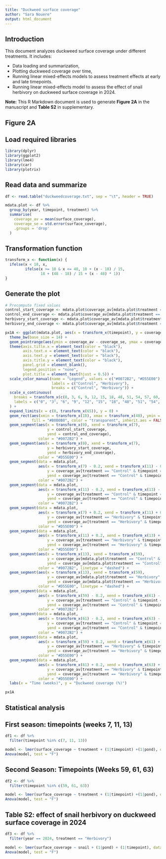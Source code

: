 ---
title: "Duckweed surface coverage"
author: "Sara Nouere"
output: html_document
---
## Introduction
This document analyzes duckweed surface coverage under different treatments. It includes:

- Data loading and summarization,
- Plotting duckweed coverage over time,
- Running linear mixed-effects models to assess treatment effects at early and late timepoints.
- Running linear mixed-effects model to assess the effect of snail herbivory on duckweed surface coverage in 2024.

**Note:** This R Markdown document is used to generate **Figure 2A** in the manuscript and **Table S2** in supplementary.

## Figure 2A
## Load required libraries

```{r,echo=FALSE, message=FALSE, warning=FALSE}
library(dplyr)
library(ggplot2)
library(lme4)
library(car)
library(plotrix)
```

## Read data and summarize

```{r,echo=FALSE, message=FALSE, warning=FALSE}
df <- read.table("duckweedcoverage.txt", sep = "\t", header = TRUE)

mdata.plot <- df %>%
  group_by(year, timepoint, treatment) %>%
  summarise(
    coverage_av = mean(surface_coverage),
    coverage_se = std.error(surface_coverage),
    .groups = 'drop'
  )

```

## Transformation function

```{r,echo=FALSE, message=FALSE, warning=FALSE}
transform_x <- function(x) {
  ifelse(x < 18, x, 
         ifelse(x >= 18 & x <= 48, 18 + (x - 18) / 15, 
                18 + (48 - 18) / 15 + (x - 48) * 1))
}                          
```

## Generate the plot

```{r,echo=FALSE, message=FALSE, warning=FALSE}
# Precompute fixed values
control_start_coverage <- mdata.plot$coverage_av[mdata.plot$treatment == "Control" & mdata.plot$timepoint == 0]
control_end_coverage <- mdata.plot$coverage_av[mdata.plot$treatment == "Control" & mdata.plot$timepoint == 7]
herbivory_start_coverage <- mdata.plot$coverage_av[mdata.plot$treatment == "Herbivory" & mdata.plot$timepoint == 0]
herbivory_end_coverage <- mdata.plot$coverage_av[mdata.plot$treatment == "Herbivory" & mdata.plot$timepoint == 7]

px1A <- ggplot(mdata.plot, aes(x = transform_x(timepoint), y = coverage_av, color = treatment)) +
  theme_bw(base_size = 14) +
  geom_pointrange(aes(ymin = coverage_av - coverage_se, ymax = coverage_av + coverage_se), position = position_dodge(0.9)) +
  theme(axis.title.x = element_text(color = "black"),
        axis.text.x = element_text(color = "black"),
        axis.text.y = element_text(color = "black"),
        axis.title.y = element_text(color = "black"),
        panel.grid = element_blank(),
        legend.position = "none",
        plot.title = element_text(hjust = 0.5)) +
  scale_color_manual(name = "Legend", values = c("#0072B2", "#D55E00"),
                     labels = c("Control", "Herbivory"),
                     breaks = c("Control", "Herbivory")) +
  scale_x_continuous(
    breaks = transform_x(c(0, 3, 6, 9, 12, 15, 18, 48, 51, 54, 57, 60, 63)),
    labels = c("0", "3", "6", "9", "12", "15", "18", "48", "51", "54", "57", "60", "63")
  ) +
  expand_limits(x = c(0, transform_x(65)), y = 0) +
  geom_rect(aes(xmin = transform_x(18), xmax = transform_x(48), ymin = -Inf, ymax = Inf),
            fill = "#B0B0B0", color = "transparent", inherit.aes = FALSE) +
  geom_segment(aes(x = transform_x(0), xend = transform_x(7),
                   y = control_start_coverage,
                   yend = control_end_coverage),
               color = "#0072B2") +
  geom_segment(aes(x = transform_x(0), xend = transform_x(7),
                   y = herbivory_start_coverage,
                   yend = herbivory_end_coverage),
               color = "#D55E00") +
  geom_segment(data = mdata.plot,
               aes(x = transform_x(7) - 0.2, xend = transform_x(11) - 0.2,
                   y = coverage_av[treatment == "Control" & timepoint == 7],
                   yend = coverage_av[treatment == "Control" & timepoint == 11]),
               color = "#0072B2") +
  geom_segment(data = mdata.plot,
               aes(x = transform_x(11) - 0.2, xend = transform_x(13) - 0.2,
                   y = coverage_av[treatment == "Control" & timepoint == 11],
                   yend = coverage_av[treatment == "Control" & timepoint == 13]),
               color = "#0072B2") +
  geom_segment(data = mdata.plot,
               aes(x = transform_x(7) + 0.2, xend = transform_x(11) + 0.2,
                   y = coverage_av[treatment == "Herbivory" & timepoint == 7],
                   yend = coverage_av[treatment == "Herbivory" & timepoint == 11]),
               color = "#D55E00") +
  geom_segment(data = mdata.plot,
               aes(x = transform_x(11) + 0.2, xend = transform_x(13) + 0.2,
                   y = coverage_av[treatment == "Herbivory" & timepoint == 11],
                   yend = coverage_av[treatment == "Herbivory" & timepoint == 13]),
               color = "#D55E00") +
  geom_segment(aes(x = transform_x(13), xend = transform_x(59),
                   y = coverage_av[mdata.plot$treatment == "Control" & mdata.plot$timepoint == 13],
                   yend = coverage_av[mdata.plot$treatment == "Control" & mdata.plot$timepoint == 59]),
               color = "#0072B2", linetype = "dashed") +
  geom_segment(aes(x = transform_x(13), xend = transform_x(59),
                   y = coverage_av[mdata.plot$treatment == "Herbivory" & mdata.plot$timepoint == 13],
                   yend = coverage_av[mdata.plot$treatment == "Herbivory" & mdata.plot$timepoint == 59]),
               color = "#D55E00", linetype = "dashed") +
  geom_segment(data = mdata.plot,
               aes(x = transform_x(59) - 0.2, xend = transform_x(61) - 0.2,
                   y = coverage_av[treatment == "Control" & timepoint == 59],
                   yend = coverage_av[treatment == "Control" & timepoint == 61]),
               color = "#0072B2") +
  geom_segment(data = mdata.plot,
               aes(x = transform_x(61) - 0.2, xend = transform_x(63) - 0.2,
                   y = coverage_av[treatment == "Control" & timepoint == 61],
                   yend = coverage_av[treatment == "Control" & timepoint == 63]),
               color = "#0072B2") +
  geom_segment(data = mdata.plot,
               aes(x = transform_x(59) + 0.2, xend = transform_x(61) + 0.2,
                   y = coverage_av[treatment == "Herbivory" & timepoint == 59],
                   yend = coverage_av[treatment == "Herbivory" & timepoint == 61]),
               color = "#D55E00") +
  geom_segment(data = mdata.plot,
               aes(x = transform_x(61) + 0.2, xend = transform_x(63) + 0.2,
                   y = coverage_av[treatment == "Herbivory" & timepoint == 61],
                   yend = coverage_av[treatment == "Herbivory" & timepoint == 63]),
               color = "#D55E00") +
  labs(x = "Time (weeks)", y = "Duckweed coverage (%)")

px1A
```

## Statistical analysis
## First season: timepoints (weeks 7, 11, 13)

```{r,echo=FALSE, message=FALSE, warning=FALSE}
df1 <- df %>%
  filter(timepoint %in% c(7, 11, 13))

model <- lmer(surface_coverage ~ treatment + (1|timepoint) +(1|pond), data = df1)
Anova(model, test = "F")
```

## Second Season: Timepoints (Weeks 59, 61, 63)

```{r,echo=FALSE, message=FALSE, warning=FALSE}
df2 <- df %>%
  filter(timepoint %in% c(59, 61, 63))

model <- lmer(surface_coverage ~ treatment + (1|timepoint) +(1|pond), data = df2)
Anova(model, test = "F")
```

## Table S2: effect of snail herbivory on duckweed surface coverage in 2024

```{r,echo=FALSE, message=FALSE, warning=FALSE}

df3 <- df %>%
  filter(year == 2024, treatment == "Herbivory")

model <- lmer(surface_coverage ~ snail + (1|pond) + (1|timepoint), data = df3)
Anova(model, test = "F")

```

